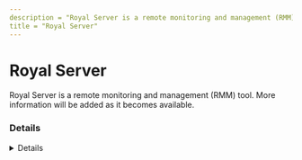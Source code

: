 ```yaml
---
description = "Royal Server is a remote monitoring and management (RMM) tool. More information will be added as it becomes available."
title = "Royal Server"
---
```




# Royal Server

Royal Server is a remote monitoring and management (RMM) tool. More information will be added as it becomes available.

### Details
<Details author={""}
         category={""}
         created={""}
         website={""}
         lastModified={""}
         privileges={""}
         free={ false }
         verification={ false }
/>






### Forensic Artifacts




#### Network Artifacts
<EuiSpacer size="xl"/>
<NetworkArtifactsTable data={ [{"Description": "Known remote domains", "Domains": ["royalapps.com"], "Ports": []}] }/>




### Detections
- Detects potential network activity of Royal Server RMM tool
  - [Sigma Rule](https://github.com/magicsword-io/LOLRMM/blob/main/detections/sigma/royal_server_network_sigma.yml)

### References
- [https://royalapps.com/server/main/features](https://royalapps.com/server/main/features)

